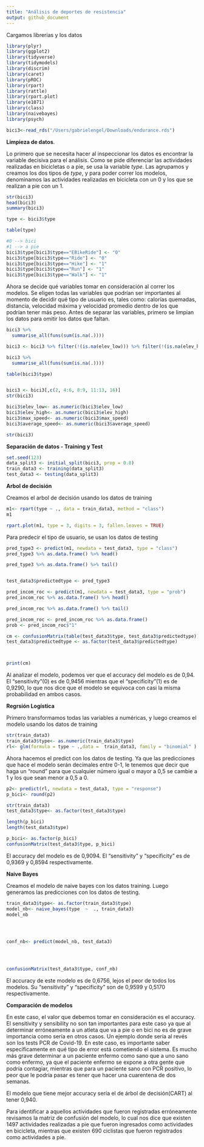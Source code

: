 ```yaml
---
title: "Análisis de deportes de resistencia"
output: github_document
---
```

Cargamos librerias y los datos 
```r
library(plyr)
library(ggplot2)
library(tidyverse)
library(tidymodels)
library(discrim)
library(caret)
library(pROC)
library(rpart)
library(rattle)
library(rpart.plot)
library(e1071)
library(class)
library(naivebayes)
library(psych)

bici3<-read_rds("/Users/gabrielengel/Downloads/endurance.rds")
```

**Limpieza de datos**.

Lo primero que se necesita hacer al inspeccionar los datos es encontrar la variable decisiva para el análisis. Como se pide diferenciar las actividades realizadas en bicicletas o a pie, se usa la variable *type*. Las agrupamos y creamos los dos tipos de *type*, y para poder correr los modelos, denominamos las actividades realizadas en bicicleta con un 0 y los que se realizan a pie con un 1. 
````r
str(bici3)
head(bici3)
summary(bici3)

type <- bici3$type

table(type)

#0 --> bici
#1 --> a pie
bici3$type[bici3$type=="EBikeRide"] <- "0"
bici3$type[bici3$type=="Ride"] <- "0"
bici3$type[bici3$type=="Hike"] <- "1"
bici3$type[bici3$type=="Run"] <- "1"
bici3$type[bici3$type=="Walk"] <- "1"
`````

Ahora se decide qué variables tomar en consideración al correr los modelos. Se eligen todas las variables que podrían ser importantes al momento de decidir qué tipo de usuario es, tales como: calorías quemadas, distancia, velocidad máxima y velocidad promedio dentro de los que podrían tener más peso. Antes de separar las variables, primero se limpian los datos para omitir los datos que faltan.
````r
bici3 %>% 
  summarise_all(funs(sum(is.na(.))))

bici3 <- bici3 %>% filter(!(is.na(elev_low))) %>% filter(!(is.na(elev_high))) %>% filter(!(is.na(device_name)))

bici3 %>% 
  summarise_all(funs(sum(is.na(.))))

table(bici3$type)


bici3 <- bici3[,c(2, 4:6, 8:9, 11:13, 16)]
str(bici3)

bici3$elev_low<- as.numeric(bici3$elev_low)
bici3$elev_high<- as.numeric(bici3$elev_high)
bici3$max_speed<- as.numeric(bici3$max_speed)
bici3$average_speed<- as.numeric(bici3$average_speed)

str(bici3)

`````

**Separación de datos - Training y Test**

````r
set.seed(123)
data_split3 <- initial_split(bici3, prop = 0.8)
train_data3 <- training(data_split3) 
test_data3 <- testing(data_split3)
`````

**Arbol de decisión**

Creamos el arbol de decisión usando los datos de training

````r
m1<- rpart(type ~ ., data = train_data3, method = "class")
m1

rpart.plot(m1, type = 3, digits = 3, fallen.leaves = TRUE)
`````

Para predecir el tipo de usuario, se usan los datos de testing

````r
pred_type3 <- predict(m1, newdata = test_data3, type = "class")
pred_type3 %>% as.data.frame() %>% head()

pred_type3 %>% as.data.frame() %>% tail()


test_data3$predictedtype <- pred_type3

pred_incom_roc <- predict(m1, newdata = test_data3, type = "prob")
pred_incom_roc %>% as.data.frame() %>% head()

pred_incom_roc %>% as.data.frame() %>% tail()

pred_incom_roc <- pred_incom_roc %>% as.data.frame()
prob <- pred_incom_roc$"1"

cm <- confusionMatrix(table(test_data3$type, test_data3$predictedtype))
test_data3$predictedtype <- as.factor(test_data3$predictedtype)



print(cm)
````
Al analizar el modelo, podemos ver que el accuracy del modelo es de 0,94. El "sensitivity"(0) es de 0,9456 mientras que el "specificity"(1) es de 0,9290, lo que nos dice que el modelo se equivoca con casi la misma probabilidad en ambos casos. 



**Regrsión Logística**

Primero transformamos todas las variables a numéricas, y luego creamos el modelo usando los datos de training
````r
str(train_data3)
train_data3$type<- as.numeric(train_data3$type)
rl<- glm(formula = type ~ .,data =  train_data3, family = "binomial" )
`````

Ahora hacemos el predict con los datos de testing. Ya que las predicciones que hace el modelo serán decimales entre 0-1, le tenemos que decir que haga un "round" para que cualquier número igual o mayor a 0,5 se cambie a 1 y los que sean menor a 0,5 a 0.


````r
p2<- predict(rl, newdata = test_data3, type = "response")
p_bici<- round(p2)

str(train_data3)
test_data3$type<- as.factor(test_data3$type)

length(p_bici)
length(test_data3$type)

p_bici<- as.factor(p_bici)
confusionMatrix(test_data3$type, p_bici)
`````
El accuracy del modelo es de 0,9094. El "sensitivity" y "specificity" es de 0,9369 y 0,8594 respectivamente.



**Naive Bayes**

Creamos el modelo de naive bayes con los datos training. Luego generamos las predicciones con los datos de testing. 
````r
train_data3$type<- as.factor(train_data3$type)
model_nb<- naive_bayes(type  ~  ., train_data3)
model_nb



     
conf_nb<- predict(model_nb, test_data3)

     


confusionMatrix(test_data3$type, conf_nb)
`````
El accuracy de este modelo es de 0,6756, lejos el peor de todos los modelos. Su "sensitivity" y "specificity" son de 0,9599 y 0,5170 respectivamente. 



**Comparación de modelos**

En este caso, el valor que debemos tomar en consideración es el accuracy. El sensitivity y sensibility no son tan importantes para este caso ya que al determinar erróneamente a un atleta que va a pie o en bici no es de grave importancia como sería en otros casos. Un ejemplo donde sería al revés son los tests PCR de Covid-19. En este caso, es importante saber específicamente en qué tipo de error está cometiendo el sistema. Es mucho más grave determinar a un paciente enfermo como sano que a uno sano como enfermo, ya que el paciente enfermo se expone a otra gente que podría contagiar, mientras que para un paciente sano con PCR positivo, lo peor que le podría pasar es tener que hacer una cuarentena de dos semanas. 

El modelo que tiene mejor accuracy sería el de árbol de decisión(CART) al tener 0,940.



Para identificar a aquellos actividades que fueron registradas erróneamente revisamos la matriz de confusión del modelo, lo cual nos dice que existen 1497 actividades realizadas a pie que fueron ingresados como actividades en bicicleta, mientras que existen 690 ciclistas que fueron registrados como actividades a pie.

